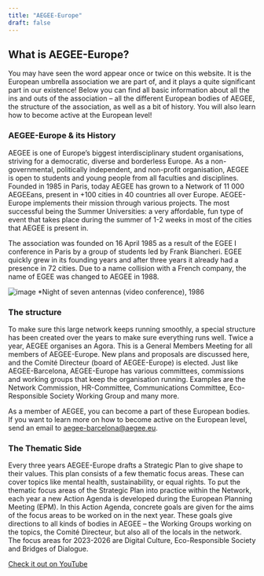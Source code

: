 ```yaml
---
title: "AEGEE-Europe"
draft: false
---
```


## What is AEGEE-Europe?
You may have seen the word appear once or twice on this website. It is the European umbrella association we are part of, and it plays a quite significant part in our existence! Below you can find all basic information about all the ins and outs of the association – all the different European bodies of AEGEE, the structure of the association, as well as a bit of history. You will also learn how to become active at the European level!


### AEGEE-Europe & its History

AEGEE is one of Europe’s biggest interdisciplinary student organisations, striving for a democratic, diverse and borderless Europe. As a non-governmental, politically independent, and non-profit organisation, AEGEE is open to students and young people from all faculties and disciplines. Founded in 1985 in Paris, today AEGEE has grown to a Network of 11 000 AEGEEans, present in +100 cities in 40 countries all over Europe. AEGEE-Europe implements their mission through various projects. The most successful being the Summer Universities: a very affordable, fun type of event that takes place during the summer of 1-2 weeks in most of the cities that AEGEE is present in.

The association was founded on 16 April 1985 as a result of the EGEE I conference in Paris by a group of students led by Frank Biancheri. EGEE quickly grew in its founding years and after three years it already had a presence in 72 cities. Due to a name collision with a French company, the name of EGEE was changed to AEGEE in 1988.

![image](../../assets/images/aegee/egee.jpg)
*Night of seven antennas (video conference), 1986

### The structure

To make sure this large network keeps running smoothly, a special structure has been created over the years to make sure everything runs well. Twice a year, AEGEE organises an Agora. This is a General Members Meeting for all members of AEGEE-Europe. New plans and proposals are discussed here, and the Comité Directeur (board of AEGEE-Europe) is elected. Just like AEGEE-Barcelona, AEGEE-Europe has various committees, commissions and working groups that keep the organisation running. Examples are the Network Commission, HR-Committee, Communications Committee, Eco-Responsible Society Working Group and many more.

As a member of AEGEE, you can become a part of these European bodies. If you want to learn more on how to become active on the European level, send an email to aegee-barcelona@aegee.eu.


### The Thematic Side

Every three years AEGEE-Europe drafts a Strategic Plan to give shape to their values. This plan consists of a few thematic focus areas. These can cover topics like mental health, sustainability, or equal rights. To put the thematic focus areas of the Strategic Plan into practice within the Network, each year a new Action Agenda is developed during the European Planning Meeting (EPM). In this Action Agenda, concrete goals are given for the aims of the focus areas to be worked on in the next year. These goals give directions to all kinds of bodies in AEGEE – the Working Groups working on the topics, the Comité Directeur, but also all of the locals in the network. The focus areas for 2023-2026 are Digital Culture, Eco-Responsible Society and Bridges of Dialogue.

[Check it out on YouTube](https://www.youtube.com/watch?v=w8CPpxlk_WE)
